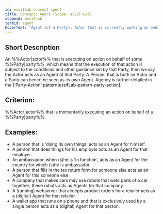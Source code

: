 ```yaml
---
id: essifLab-concept-agent
title: Concept: Agent (Scope: eSSIF-Lab)
scopeid: essifLab
termid: agent
hoverText: "Agent (of a Party): Actor that is currently working on behalf of a Party."
---
```


## Short Description
An %%Actor|actor%% that is executing on action on behalf of some %%Party|party%%, which means that the execution of that action is subject to the conditions and other guidance set by that Party, then we say the Actor acts as an Agent of that Party. A Person, that is both an Actor and a Party can hence be seen as its own Agent. Agency is further detailed in the ['Party-Action' pattern|essifLab-pattern-party-action].

## Criterion:
%%Actor|actor%% that is momentarily executing an action on behalf of a %%Party|party%%.

## Examples:

- A person that is 'doing its own things' acts as an Agent for himself.
- A person that does things for his employer acts as an Agent for that employer.
- An ambassador, when (s)he is 'in function', acts as an Agent for the country for which (s)he is ambassador.
- A person that fills in the tax return form for someone else acts as an Agent for this someone else.
- A company that makes cars may use robots that weld parts of a car together; these robots acts as Agents for that company. 
- A (running) webserver that accepts product orders for a retailer acts as a (digital) Agent for that retailer.
- A wallet app that runs on a phone and that is exclusively used by a single person acts as a (digital) Agent for that person.

